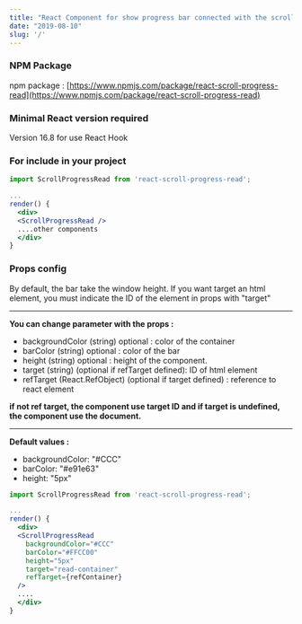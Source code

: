 ```yaml
---
title: "React Component for show progress bar connected with the scroll."
date: "2019-08-10"
slug: '/'
---
```


### NPM Package

npm package : [https://www.npmjs.com/package/react-scroll-progress-read](https://www.npmjs.com/package/react-scroll-progress-read)

### Minimal React version required

Version 16.8 for use React Hook

### For include in your project

```jsx
import ScrollProgressRead from 'react-scroll-progress-read';

...
render() {
  <div>
  <ScrollProgressRead />
  ....other components
  </div>
}
```

### Props config

By default, the bar take the window height. If you want target an html element, you must indicate the ID of the element in props with "target"

---

**You can change parameter with the props :**

- backgroundColor (string) optional : color of the container
- barColor (string) optional : color of the bar
- height (string) optional : height of the component.
- target (string) (optional if refTarget defined): ID of html element
- refTarget (React.RefObject) (optional if target defined) : reference to react element

**if not ref target, the component use target ID and if target is undefined, the component use the document.**

---

**Default values :**

- backgroundColor: "#CCC"
- barColor: "#e91e63"
- height: "5px"


```jsx
import ScrollProgressRead from 'react-scroll-progress-read';

...
render() {
  <div>
  <ScrollProgressRead
    backgroundColor="#CCC"
    barColor="#FFCC00"
    height="5px"
    target="read-container"
    refTarget={refContainer}
  />
  ....
  </div>
}
```

<div style={{margin: 0, padding: 0, position: 'fixed', left: 0, top: 0}}>
    <ScrollProgressRead />
</div>
